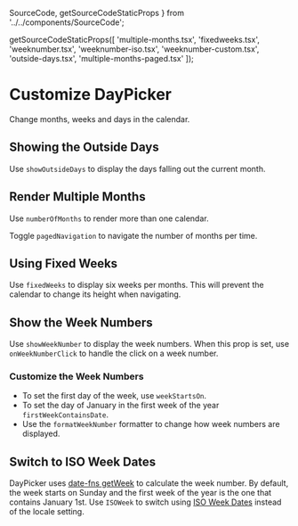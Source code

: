   SourceCode,
  getSourceCodeStaticProps
} from '../../components/SourceCode';

  getSourceCodeStaticProps([
    'multiple-months.tsx',
    'fixedweeks.tsx',
    'weeknumber.tsx',
    'weeknumber-iso.tsx',
    'weeknumber-custom.tsx',
    'outside-days.tsx',
    'multiple-months-paged.tsx'
  ]);

# Customize DayPicker

Change months, weeks and days in the calendar.

## Showing the Outside Days

Use `showOutsideDays` to display the days falling out the current month.


<SourceCode fileName="outside-days.tsx" />

<RenderingBox>
  <OutsideDays />
</RenderingBox>

## Render Multiple Months

Use `numberOfMonths` to render more than one calendar.

<SourceCode fileName="multiple-months.tsx" />


<RenderingBox>
  <MultipleMonths />
</RenderingBox>

Toggle `pagedNavigation` to navigate the number of months per time.

<SourceCode fileName="multiple-months-paged.tsx" />


<RenderingBox>
  <MultipleMonthsPaged />
</RenderingBox>

## Using Fixed Weeks

Use `fixedWeeks` to display six weeks per months. This will prevent the calendar to change its height when navigating.

<SourceCode fileName="fixedweeks.tsx" />


<RenderingBox>
  <FixedWeeks />
</RenderingBox>

## Show the Week Numbers

Use `showWeekNumber` to display the week numbers. When this prop is set, use `onWeekNumberClick` to handle the click on a week number.


<SourceCode fileName="weeknumber.tsx" />

<RenderingBox>
  <WeekNumber />
</RenderingBox>

### Customize the Week Numbers

- To set the first day of the week, use `weekStartsOn`.
- To set the day of January in the first week of the year `firstWeekContainsDate`.
- Use the `formatWeekNumber` formatter to change how week numbers are displayed.

<SourceCode fileName="weeknumber-custom.tsx" />


<RenderingBox>
  <WeekNumberCustom />
</RenderingBox>

## Switch to ISO Week Dates

DayPicker uses [date-fns getWeek](https://date-fns.org/docs/getWeek) to calculate the week number. By default, the week starts on Sunday and the first week of the year is the one that contains January 1st. Use `ISOWeek` to switch using [ISO Week Dates](https://en.wikipedia.org/wiki/ISO_week_date) instead of the locale setting.


<SourceCode fileName="weeknumber-iso.tsx" />

<RenderingBox>
  <WeekNumberISO />
</RenderingBox>
